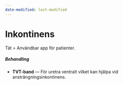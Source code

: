 ```yaml
---
date-modified: last-modified
---
```


# Inkontinens

Tät = Användbar app för patienter.

##### Behandling

- **TVT-band** --- För uretra ventralt vilket kan hjälpa vid
ansträngningsinkontinens.
